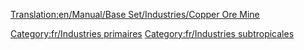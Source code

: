 [[Translation:en/Manual/Base Set/Industries/Copper Ore Mine]]

{{fr/Industries|image=en/Copperoremine.png
|nom=Mine de cuivre
|climats=[[fr/Manual/Climat#Subtropical|Subtropical]]
|accepte=Rien
|produit=[[fr/Manual/Base Set/Cargos/Minerai de cuivre|Minerai de cuivre]]
}}

[[Category:fr/Industries primaires]]
[[Category:fr/Industries subtropicales]]